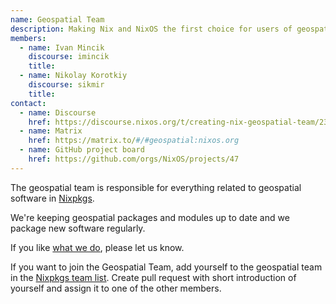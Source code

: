 ```yaml
---
name: Geospatial Team
description: Making Nix and NixOS the first choice for users of geospatial software
members:
  - name: Ivan Mincik
    discourse: imincik
    title:
  - name: Nikolay Korotkiy
    discourse: sikmir
    title:
contact:
  - name: Discourse
    href: https://discourse.nixos.org/t/creating-nix-geospatial-team/23454/9
  - name: Matrix
    href: https://matrix.to/#/#geospatial:nixos.org
  - name: GitHub project board
    href: https://github.com/orgs/NixOS/projects/47
---
```


The geospatial team is responsible for everything related to geospatial software in [Nixpkgs](https://github.com/NixOS/nixpkgs).

We're keeping geospatial packages and modules up to date and we package new software regularly.

If you like [what we do](https://github.com/orgs/NixOS/projects/47), please let us know.

If you want to join the Geospatial Team, add yourself to the geospatial team in the [Nixpkgs team list](https://github.com/NixOS/nixpkgs/blob/master/maintainers/team-list.nix).
Create pull request with short introduction of yourself and assign it to one of the other members.
